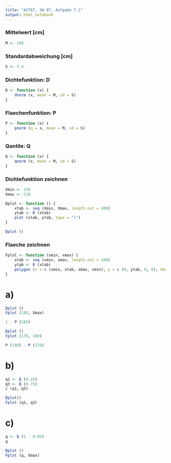 ```yaml
---
title: "ASTAT, SW 07, Aufgabe 7.1"
output: html_notebook
---
```


### Mittelwert [cm]

```r
M <- 180
```

### Standardabweichung [cm]

```r
S <- 7.4
```

### Dichtefunktion: D

```r
D <- function (x) {
    dnorm (x, mean = M, sd = S)
}
```

### Flaechenfunktion: P

```r
P <- function (x) {
    pnorm (q = x, mean = M, sd = S)
}
```

### Qantile: Q

```r
Q <- function (x) {
    qnorm (x, mean = M, sd = S)
}
```

### Dichtefunktion zeichnen

```r
Xmin <- 150
Xmax <- 210

Dplot <- function () {
    xtab <- seq (Xmin, Xmax, length.out = 100)
    ytab <- D (xtab)
    plot (xtab, ytab, type = "l")
}

Dplot ()
```

### Flaeche zeichnen

```r
Fplot <- function (xmin, xmax) {
    xtab <- seq (xmin, xmax, length.out = 100)
    ytab <- D (xtab)
    polygon (x = c (xmin, xtab, xmax, xmin), y = c (0, ytab, 0, 0), density = 10)
}
```

# a)

```r
Dplot ()
Fplot (185, Xmax)
```

```r
1 - P (185)
```

```r
Dplot ()
Fplot (170, 180)
```

```r
P (180) - P (170)
```
# b)


```r
q1 <- Q (0.25)
q3 <- Q (0.75)
c (q1, q3)
```
```r
Dplot()
Fplot (q1, q3)
```


# c)

```r
q <- Q (1 - 0.05)
q
```

```r
Dplot ()
Fplot (q, Xmax)
```

